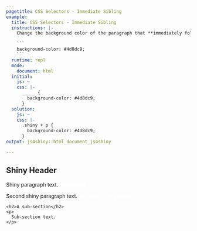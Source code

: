 ```yaml
---
pagetitle: CSS Selectors - Immediate Sibling
example:
  title: CSS Selectors - Immediate Sibling
  instructions: |-
    Change the background color of the paragraph that **immediately folllows** the `.shiny` header:

    ```
    background-color: #4d8dc9;
    ```
  runtime: repl
  mode:
    document: html
  initial:
    js: ~
    css: |-
      _____ {
        background-color: #4d8dc9;
      }
  solution:
    js: ~
    css: |-
      .shiny + p {
        background-color: #4d8dc9;
      }
output: js4shiny::html_document_js4shiny

---
```

<div><!--for pandoc-->
<section>
  <h1 class="shiny">Shiny Header</h1>
  <p>
    Shiny paragraph text.
    <strong style="color: white;">Awesome!</strong>
  </p>
  <p>
    Second shiny paragraph text.
    <strong style="color: white;">Not quite... Try again!</strong>
  </p>
  <div>
    <h2>A sub-section</h2>
    <p>
      Sub-section text.
    </p>
  </div>
</section>
</div><!--for pandoc-->
